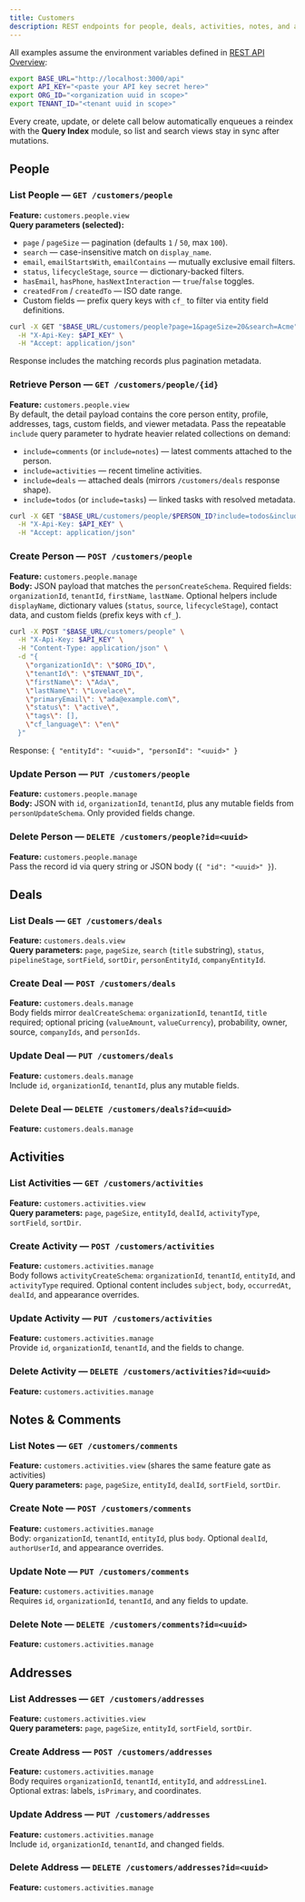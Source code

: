 ```yaml
---
title: Customers
description: REST endpoints for people, deals, activities, notes, and addresses in the customers module.
---
```


All examples assume the environment variables defined in [REST API Overview](./overview):

```bash
export BASE_URL="http://localhost:3000/api"
export API_KEY="<paste your API key secret here>"
export ORG_ID="<organization uuid in scope>"
export TENANT_ID="<tenant uuid in scope>"
```

Every create, update, or delete call below automatically enqueues a reindex with the **Query Index** module, so list and search views stay in sync after mutations.

## People

### List People — `GET /customers/people`

**Feature:** `customers.people.view`  
**Query parameters (selected):**

- `page` / `pageSize` — pagination (defaults `1` / `50`, max `100`).
- `search` — case-insensitive match on `display_name`.
- `email`, `emailStartsWith`, `emailContains` — mutually exclusive email filters.
- `status`, `lifecycleStage`, `source` — dictionary-backed filters.
- `hasEmail`, `hasPhone`, `hasNextInteraction` — `true`/`false` toggles.
- `createdFrom` / `createdTo` — ISO date range.
- Custom fields — prefix query keys with `cf_` to filter via entity field definitions.

```bash
curl -X GET "$BASE_URL/customers/people?page=1&pageSize=20&search=Acme" \
  -H "X-Api-Key: $API_KEY" \
  -H "Accept: application/json"
```

Response includes the matching records plus pagination metadata.

### Retrieve Person — `GET /customers/people/{id}`

**Feature:** `customers.people.view`  
By default, the detail payload contains the core person entity, profile, addresses, tags, custom fields, and viewer metadata. Pass the repeatable `include` query parameter to hydrate heavier related collections on demand:

- `include=comments` (or `include=notes`) — latest comments attached to the person.
- `include=activities` — recent timeline activities.
- `include=deals` — attached deals (mirrors `/customers/deals` response shape).
- `include=todos` (or `include=tasks`) — linked tasks with resolved metadata.

```bash
curl -X GET "$BASE_URL/customers/people/$PERSON_ID?include=todos&include=comments" \
  -H "X-Api-Key: $API_KEY" \
  -H "Accept: application/json"
```

### Create Person — `POST /customers/people`

**Feature:** `customers.people.manage`  
**Body:** JSON payload that matches the `personCreateSchema`. Required fields: `organizationId`, `tenantId`, `firstName`, `lastName`. Optional helpers include `displayName`, dictionary values (`status`, `source`, `lifecycleStage`), contact data, and custom fields (prefix keys with `cf_`).

```bash
curl -X POST "$BASE_URL/customers/people" \
  -H "X-Api-Key: $API_KEY" \
  -H "Content-Type: application/json" \
  -d "{
    \"organizationId\": \"$ORG_ID\",
    \"tenantId\": \"$TENANT_ID\",
    \"firstName\": \"Ada\",
    \"lastName\": \"Lovelace\",
    \"primaryEmail\": \"ada@example.com\",
    \"status\": \"active\",
    \"tags\": [],
    \"cf_language\": \"en\"
  }"
```

Response: `{ "entityId": "<uuid>", "personId": "<uuid>" }`

### Update Person — `PUT /customers/people`

**Feature:** `customers.people.manage`  
**Body:** JSON with `id`, `organizationId`, `tenantId`, plus any mutable fields from `personUpdateSchema`. Only provided fields change.

### Delete Person — `DELETE /customers/people?id=<uuid>`

**Feature:** `customers.people.manage`  
Pass the record id via query string or JSON body (`{ "id": "<uuid>" }`).

## Deals

### List Deals — `GET /customers/deals`

**Feature:** `customers.deals.view`  
**Query parameters:** `page`, `pageSize`, `search` (`title` substring), `status`, `pipelineStage`, `sortField`, `sortDir`, `personEntityId`, `companyEntityId`.

### Create Deal — `POST /customers/deals`

**Feature:** `customers.deals.manage`  
Body fields mirror `dealCreateSchema`: `organizationId`, `tenantId`, `title` required; optional pricing (`valueAmount`, `valueCurrency`), probability, owner, source, `companyIds`, and `personIds`.

### Update Deal — `PUT /customers/deals`

**Feature:** `customers.deals.manage`  
Include `id`, `organizationId`, `tenantId`, plus any mutable fields.

### Delete Deal — `DELETE /customers/deals?id=<uuid>`

**Feature:** `customers.deals.manage`

## Activities

### List Activities — `GET /customers/activities`

**Feature:** `customers.activities.view`  
**Query parameters:** `page`, `pageSize`, `entityId`, `dealId`, `activityType`, `sortField`, `sortDir`.

### Create Activity — `POST /customers/activities`

**Feature:** `customers.activities.manage`  
Body follows `activityCreateSchema`: `organizationId`, `tenantId`, `entityId`, and `activityType` required. Optional content includes `subject`, `body`, `occurredAt`, `dealId`, and appearance overrides.

### Update Activity — `PUT /customers/activities`

**Feature:** `customers.activities.manage`  
Provide `id`, `organizationId`, `tenantId`, and the fields to change.

### Delete Activity — `DELETE /customers/activities?id=<uuid>`

**Feature:** `customers.activities.manage`

## Notes & Comments

### List Notes — `GET /customers/comments`

**Feature:** `customers.activities.view` (shares the same feature gate as activities)  
**Query parameters:** `page`, `pageSize`, `entityId`, `dealId`, `sortField`, `sortDir`.

### Create Note — `POST /customers/comments`

**Feature:** `customers.activities.manage`  
Body: `organizationId`, `tenantId`, `entityId`, plus `body`. Optional `dealId`, `authorUserId`, and appearance overrides.

### Update Note — `PUT /customers/comments`

**Feature:** `customers.activities.manage`  
Requires `id`, `organizationId`, `tenantId`, and any fields to update.

### Delete Note — `DELETE /customers/comments?id=<uuid>`

**Feature:** `customers.activities.manage`

## Addresses

### List Addresses — `GET /customers/addresses`

**Feature:** `customers.activities.view`  
**Query parameters:** `page`, `pageSize`, `entityId`, `sortField`, `sortDir`.

### Create Address — `POST /customers/addresses`

**Feature:** `customers.activities.manage`  
Body requires `organizationId`, `tenantId`, `entityId`, and `addressLine1`. Optional extras: labels, `isPrimary`, and coordinates.

### Update Address — `PUT /customers/addresses`

**Feature:** `customers.activities.manage`  
Include `id`, `organizationId`, `tenantId`, and changed fields.

### Delete Address — `DELETE /customers/addresses?id=<uuid>`

**Feature:** `customers.activities.manage`
